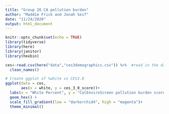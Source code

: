 ```yaml
---
title: "Group 26 CA pollution burden"
author: "Maddie Frick and Jonah Seif"
date: "11/24/2020"
output: html_document
---
```


```r
knitr::opts_chunk$set(echo = TRUE)
library(tidyverse)
library(here)
library(janitor)
library(hexbin)
```


```r
ces<-read.csv(here("data","ces3demographics.csv")) %>%  #read in the dataset
  clean_names()

```

```r
# Create ggplot of %white vs CES3.0
ggplot(data = ces,
       aes(x = white, y = ces_3_0_score))+
  labs(x = "White Percent", y = "CalEnviroScreen pollution burden score") +
  geom_hex() +
  scale_fill_gradient(low = "darkorchid4", high = "magenta")+
  theme_minimal()
```

